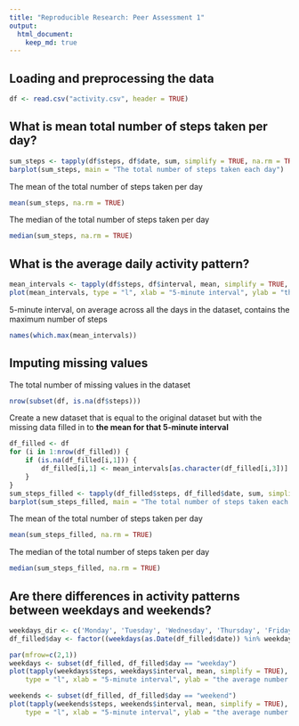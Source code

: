 ```yaml
---
title: "Reproducible Research: Peer Assessment 1"
output:
  html_document:
    keep_md: true
---
```



## Loading and preprocessing the data
```r
df <- read.csv("activity.csv", header = TRUE)
```

## What is mean total number of steps taken per day?
```r
sum_steps <- tapply(df$steps, df$date, sum, simplify = TRUE, na.rm = TRUE)
barplot(sum_steps, main = "The total number of steps taken each day")
```

The mean of the total number of steps taken per day
```r
mean(sum_steps, na.rm = TRUE)
```

The median of the total number of steps taken per day
```r
median(sum_steps, na.rm = TRUE)
```

## What is the average daily activity pattern?
```r
mean_intervals <- tapply(df$steps, df$interval, mean, simplify = TRUE, na.rm = TRUE)
plot(mean_intervals, type = "l", xlab = "5-minute interval", ylab = "the average number of steps")
```

5-minute interval, on average across all the days in the dataset, contains the maximum number of steps
```r
names(which.max(mean_intervals))
```

## Imputing missing values
The total number of missing values in the dataset
```r
nrow(subset(df, is.na(df$steps)))
```

Create a new dataset that is equal to the original dataset but with the missing data filled in to __the mean for that 5-minute interval__
```r
df_filled <- df
for (i in 1:nrow(df_filled)) {
	if (is.na(df_filled[i,1])) {
		df_filled[i,1] <- mean_intervals[as.character(df_filled[i,3])]
	}
}
sum_steps_filled <- tapply(df_filled$steps, df_filled$date, sum, simplify = TRUE, na.rm = TRUE)
barplot(sum_steps_filled, main = "The total number of steps taken each day")
```

The mean of the total number of steps taken per day
```r
mean(sum_steps_filled, na.rm = TRUE)
```

The median of the total number of steps taken per day
```r
median(sum_steps_filled, na.rm = TRUE)
```

## Are there differences in activity patterns between weekdays and weekends?

```r
weekdays_dir <- c('Monday', 'Tuesday', 'Wednesday', 'Thursday', 'Friday')
df_filled$day <- factor((weekdays(as.Date(df_filled$date)) %in% weekdays_dir), labels=c('weekend', 'weekday'))
```

```r
par(mfrow=c(2,1))
weekdays <- subset(df_filled, df_filled$day == "weekday")
plot(tapply(weekdays$steps, weekdays$interval, mean, simplify = TRUE),
	type = "l", xlab = "5-minute interval", ylab = "the average number of steps", main="weekdays")

weekends <- subset(df_filled, df_filled$day == "weekend")
plot(tapply(weekends$steps, weekends$interval, mean, simplify = TRUE),
	type = "l", xlab = "5-minute interval", ylab = "the average number of steps", main="weekends")
```